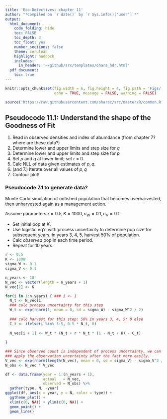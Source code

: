 ```yaml
---
title: 'Eco-Detectives: chapter 11'
author: "*Compiled on `r date()` by `r Sys.info()['user']`*"
output: 
  html_document:
    code_folding: hide
    toc: FALSE
    toc_depth: 3
    toc_float: yes
    number_sections: false
    theme: cerulean
    highlight: haddock
    includes: 
      in_header: '~/github/src/templates/ohara_hdr.html'
  pdf_document:
    toc: true
---
```


``` r

knitr::opts_chunk$set(fig.width = 6, fig.height = 4, fig.path = 'Figs/',
                      echo = TRUE, message = FALSE, warning = FALSE)

source('https://raw.githubusercontent.com/oharac/src/master/R/common.R')

```

$\newcommand{\E}{\mathbb{E}} \newcommand{\Var}{\mathrm{Var}} \newcommand{\L}{\mathscr{L}} \newcommand{\LL}{\mathcal{L}}$

## Pseudocode 11.1: Understand the shape of the Goodness of Fit

1. Read in observed densities and index of abumdance (from chapter 7? where are these data?)
2. Determine lower and upper limits and step size for $q$
3. Determine lower and upper limits and step size for $p$
4. Set $p$ and $q$ at lower limit; set $r$ = 0.
5. Calc NLL of data given estimates of $p,q$.
6. (and 7.) Iterate over all values of $p, q$
8. Contour plot!

### Pseudocode 7.1 to generate data?

Monte Carlo simulation of unfished population that becomes overharvested, then unharvested again as a management action.

Assume parameters $r = 0.5, K = 1000, \sigma_W = 0.1, \sigma_V = 0.1$.

* Set initial pop at $K$.
* Use logistic eq'n with process uncertainty to determine pop size for subsequent years; in years 3, 4, 5, harvest 50% of population.
* Calc *observed* pop in each time period.
* Repeat for 10 years.

``` r
r <- 0.5
K <- 1000
sigma_W <- 0.1
sigma_V <- 0.1

n_years <- 10
N_vec <- vector(length = n_years + 1)
N_vec[1] <- K

for(i in 1:n_years) { ### i <- 1
  N_t <- N_vec[i]
  ### calc process uncertainty for this step
  W_t <- exp(rnorm(1, mean = 0, sd = sigma_W) - sigma_W^2 / 2)
  
  ### calc harvest for this step: 50% in years 3, 4, 5; 0 else
  C_t <- ifelse(i %in% 3:5, 0.5 * N_t, 0)
  
  N_vec[i + 1] <- W_t * (N_t + r * N_t * (1 - N_t / K) - C_t)
  
}

### Since observed count is independent of process uncertainty, we can just
### apply the observation uncertainty after the fact more easily.
V_vec <- exp(rnorm(length(N_vec), mean = 0, sd = sigma_V) - sigma_V^2 / 2)
N_obs <- N_vec * V_vec

df <- data.frame(year = 1:(n_years + 1),
                 actual   = N_vec,
                 observed = N_obs) %>%
  gather(type, N, -year)
ggplot(df, aes(x = year, y = N, color = type)) +
  ggtheme_plot() +
  xlim(c(0, NA)) + ylim(c(0, NA)) +
  geom_point() +
  geom_line()

```


